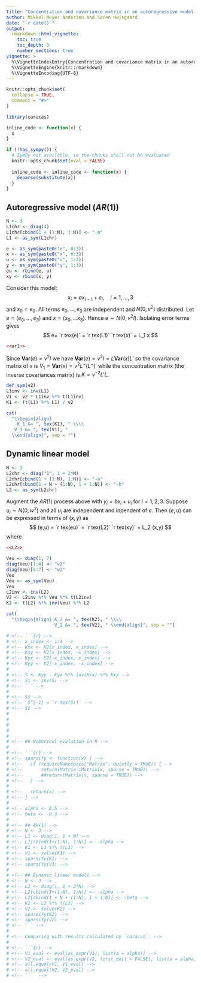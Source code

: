 ```yaml
---
title: "Concentration and covariance matrix in an autoregressive model and in a dynamic linear model"
author: Mikkel Meyer Andersen and Søren Højsgaard
date: "`r date()`"
output: 
  rmarkdown::html_vignette:
    toc: true
    toc_depth: 3
    number_sections: true
vignette: >
  %\VignetteIndexEntry{Concentration and covariance matrix in an autoregressive model and in a dynamic linear model}
  %\VignetteEngine{knitr::rmarkdown}
  %\VignetteEncoding{UTF-8}
---
```



```r
knitr::opts_chunk$set(
  collapse = TRUE,
  comment = "#>"
)
```

```r
library(caracas)
```

```r
inline_code <- function(x) {
  x
}

if (!has_sympy()) {
  # SymPy not available, so the chunks shall not be evaluated
  knitr::opts_chunk$set(eval = FALSE)
  
  inline_code <- inline_code <- function(x) {
    deparse(substitute(x))
  }
}
```

## Autoregressive model ($AR(1)$)

```r
N <- 3
L1chr <- diag(4)
L1chr[cbind(1 + (1:N), 1:N)] <- "-a"
L1 <- as_sym(L1chr)
```

```r
e <- as_sym(paste0("e", 0:3))
x <- as_sym(paste0("x", 0:3))
u <- as_sym(paste0("u", 1:3))
y <- as_sym(paste0("y", 1:3))
eu <- rbind(e, u)
xy <- rbind(x, y)
```


Consider this model: 
$$
x_i = a x_{i-1} + e_i, \quad i=1, \dots, 3
$$ 
and $x_0=e_0$. All terms $e_0, \dots, e_3$ are independent and $N(0,v^2)$ distributed. 
Let $e=(e_0, \dots, e_3)$ and $x=(x_0, \dots x_3)$. Hence $e \sim N(0, v^2 I)$.
Isolating error terms gives
$$
e= `r tex(e)` = `r tex(L1)` `r tex(x)` = L_1 x
$$

```r
<<ar1>>
```

Since $\mathbf{Var}(e)=v^2 I$ we have 
$\mathbf{Var}(e)=v^2 I=L \mathbf{Var}(x) L'$ so the covariance matrix of $x$ is $V_1=\mathbf{Var}(x) = v^2 L^- (L^-)'$ 
 while the concentration matrix (the inverse covariances matrix) is $K=v^{-2}L' L$.

```r
def_sym(v2)
L1inv <- inv(L1)
V1 <- v2 * L1inv %*% t(L1inv)
K1 <- (t(L1) %*% L1) / v2
```

```r
cat(
  "\\begin{align} 
    K_1 &= ", tex(K1), " \\\\ 
   V_1 &= ", tex(V1), " 
  \\end{align}", sep = "")
```


## Dynamic linear model

```r
N <- 3
L2chr <- diag("1", 1 + 2*N)
L2chr[cbind(1 + (1:N), 1:N)] <- "-a"
L2chr[cbind(1 + N + (1:N), 1 + 1:N)] <- "-b"
L2 <- as_sym(L2chr)
```

Augment the $AR(1)$ process above with $y_i=b x_i + u_i$ for
$i=1,2,3$.  Suppose $u_i\sim N(0, w^2)$ and all $u_i$ are independent
and inpendent of $e$.
Then
$(e,u)$ can be expressed in terms of $(x,y)$ as
$$
(e,u) = `r tex(eu)` = `r tex(L2)` `r tex(xy)` = L_2 (x,y)
$$
where
```r
<<L2>>
```


```r
Veu <- diag(1, 7)
diag(Veu)[1:4] <- "v2"
diag(Veu)[5:7] <- "w2"
Veu
Veu <- as_sym(Veu)
Veu
L2inv <- inv(L2) 
V2 <- L2inv %*% Veu %*% t(L2inv) 
K2 <- t(L2) %*% inv(Veu) %*% L2
```

```r
cat(
  "\\begin{align} K_2 &= ", tex(K2), " \\\\ 
                  V_2 &= ", tex(V2), " \\end{align}", sep = "")
```


```r
# <!-- ```{r} -->
# <!-- x_index <- 1:4 -->
# <!-- Kxx <- K2[x_index, x_index] -->
# <!-- Kxy <- K2[x_index, -x_index] -->
# <!-- Kyx <- K2[-x_index, x_index] -->
# <!-- Kyy <- K2[-x_index, -x_index] -->
# 
# <!-- S <- Kyy - Kyx %*% inv(Kxx) %*% Kxy -->
# <!-- Si <- inv(S) -->
# <!-- ``` -->
# 
# <!-- $$ -->
# <!--  S^{-1} = `r tex(Si)` -->
# <!-- $$ -->
#    
#    
#    
#    
# 
# <!-- ## Numerical evalation in R -->
# 
# <!-- ```{r} -->
# <!-- sparsify <- function(x) { -->
# <!--   if (requireNamespace("Matrix", quietly = TRUE)) { -->
# <!--       return(Matrix::Matrix(x, sparse = TRUE)) -->
# <!--       ##return(Matrix(x, sparse = TRUE)) -->
# <!--   } -->
#   
# <!--   return(x) -->
# <!-- } -->
# 
# <!-- alpha <- 0.5 -->
# <!-- beta <- -0.3 -->
# 
# <!-- ## AR(1) -->
# <!-- N <- 3 -->
# <!-- L1 <- diag(1, 1 + N) -->
# <!-- L1[cbind(1+(1:N), 1:N)] <- -alpha -->
# <!-- K1 <- L1 %*% t(L1) -->
# <!-- V1 <- solve(K1) -->
# <!-- sparsify(K1) -->
# <!-- sparsify(V1) -->
# 
# <!-- ## Dynamic linear models -->
# <!-- N <- 3 -->
# <!-- L2 <- diag(1, 1 + 2*N) -->
# <!-- L2[cbind(1+(1:N), 1:N)] <- -alpha -->
# <!-- L2[cbind(1 + N + (1:N), 1 + 1:N)] <- -beta -->
# <!-- K2 <- L2 %*% t(L2) -->
# <!-- V2 <- solve(K2) -->
# <!-- sparsify(K2) -->
# <!-- sparsify(V2) -->
# <!-- ``` -->
# 
# <!-- Comparing with results calculated by `caracas`: -->
# 
# <!-- ```{r} -->
# <!-- V1_eval <- eval(as_expr(V1), list(a = alpha)) -->
# <!-- V2_eval <- eval(as_expr(V2, first_doit = FALSE), list(a = alpha, b = beta)) -->
# <!-- all.equal(V1, V1_eval) -->
# <!-- all.equal(V2, V2_eval) -->
# <!-- ```  -->
```




